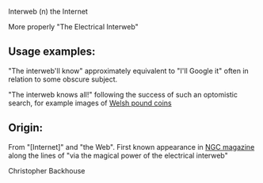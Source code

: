 {{RfdProto}}
Interweb (n) the Internet

More properly "The Electrical Interweb"


== Usage examples: ==
 
"The interweb'll know" approximately equivalent to "I'll Google it" often in relation to some obscure subject.

"The interweb knows all!" following the success of such an optomistic search, for example images of [http://images.google.com/images?q=welsh+pound+coins&ie=UTF-8&hl=en Welsh pound coins]

== Origin: ==
 
From "[Internet]" and "the Web". First known appearance in [http://www.futurenet.co.uk/futureonline/magazines/magazine.asp?ID=27 NGC magazine] along the lines of "via the magical power of the electrical interweb"


Christopher Backhouse

{{protologism}}